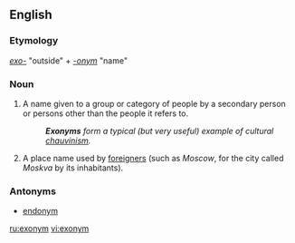 ==English==
===Etymology===
''[[exo-]]'' "outside" + ''[[-onym]]'' "name"

===Noun===
{{wikipedia}}
{{en-noun}}

# A name given to a group or category of people by a secondary person or persons other than the people it refers to. 
#:'''''Exonyms''' form a typical (but very useful) example of cultural [[chauvinism]].''
# A place name used by [[foreigner]]s (such as ''Moscow'', for the city called ''Moskva'' by its inhabitants).

===Antonyms===
*[[endonym]]

[[ru:exonym]]
[[vi:exonym]]